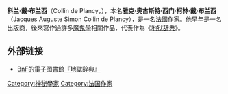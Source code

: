 {{unreferenced|time=2020-01-09}}
{{Infobox writer 
| name = Jacques Collin de Plancy
| image = Collin_de_plancy_BM_Troyes_08582.jpg
| caption =科兰·戴·布兰西
| native_name =
| native_name_lang =
| pseudonym =
| birth_name =
| birth_date =1793年1月28日
| birth_place = 法國[[普朗西拉拜|普朗西拉拜]]
| death_date = {{death date and age|1881|1|13|1793|1|28}}
| death_place = 法國巴黎
| resting_place =
| occupation = 作家
| language =
| nationality = 
| education =
| alma_mater =
| period =
| genre = [[神秘主义|神秘主义]]、[[魔鬼學|魔鬼學]]       
| subject =     
| movement =
| notableworks =
| spouse =       
| partner =      
| children =Victor Collin de Plancy（子）
|relatives=[[乔治·雅克·丹敦|乔治·雅克·丹敦]]（舅舅）
| awards =
}}

'''科兰·戴·布兰西'''（Collin de Plancy，{{bd|1793年||1881年||}}），本名'''雅克·奥古斯特·西门·柯林·戴·布兰西'''（Jacques Auguste Simon Collin de Plancy），是一名[[法國|法國]]作家。他早年是一名出版商，後來寫作過許多[[魔鬼學|魔鬼學]]相關作品，代表作為《[[地狱辞典|地狱辞典]]》。

==外部链接==
*[http://gallica.bnf.fr/ark:/12148/bpt6k5754923d BnF的電子图書館『地獄辞典』] {{Wayback|url=http://gallica.bnf.fr/ark:/12148/bpt6k5754923d |date=20101127204701 }} {{fr icon}}
{{Authority control}}
{{DEFAULTSORT:Collin De Plancy}}
{{france-writer-stub}}
[[Category:神秘學家|Category:神秘學家]]
[[Category:法国作家|Category:法国作家]]